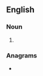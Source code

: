 ==English==

===Noun===
{{head|en|noun form}}

# {{plural of|en|farceur}}

===Anagrams===
* {{anagrams|en|a=acefrrsu|surfacer}}